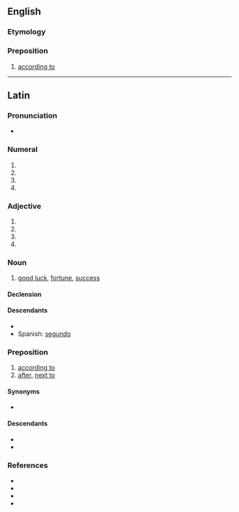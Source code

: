 ==English==

===Etymology===
{{bor|en|la|secundum}}

===Preposition===
{{en-prep}}

# {{lb|en|formal}} [[according to]]

----

==Latin==

===Pronunciation===
* {{la-IPA|secundum}}

===Numeral===
{{la-num-form|secundum}}

# {{inflection of|secundus||acc|m|s|lang=la}}
# {{inflection of|secundus||nom|n|s|lang=la}}
# {{inflection of|secundus||acc|n|s|lang=la}}
# {{inflection of|secundus||voc|n|s|lang=la}}

===Adjective===
{{la-adj-form|secundum}}

# {{inflection of|secundus||acc|m|s|lang=la}}
# {{inflection of|secundus||nom|n|s|lang=la}}
# {{inflection of|secundus||acc|n|s|lang=la}}
# {{inflection of|secundus||voc|n|s|lang=la}}

===Noun===
{{la-noun|secundum<2>}}

# [[good luck]], [[fortune]], [[success]]

====Declension====
{{la-ndecl|secundum<2>}}

====Descendants====
* {{desc|it|secondo}}
*Spanish: [[segundo]]

===Preposition===
{{la-prep|accusative}}

# [[according to]]
# [[after]], [[next to]]

====Synonyms====
* {{sense|according to, in accordance with}} {{l|la|ūsque ad}} {{qualifier|Medieval}}

====Descendants====
* {{desc|it|secondo}}
* {{desc|es|según}}

===References===
* {{R:L&S}}
* {{R:Elementary Lewis}}
* {{R:Gaffiot}}
* {{R:M&A}}